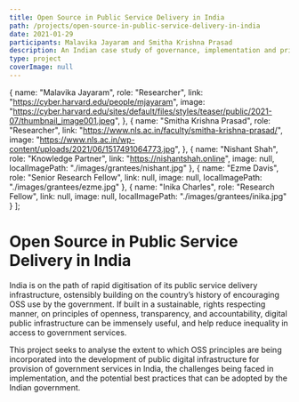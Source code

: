 ```yaml
---
title: Open Source in Public Service Delivery in India
path: /projects/open-source-in-public-service-delivery-in-india
date: 2021-01-29
participants: Malavika Jayaram and Smitha Krishna Prasad
description: An Indian case study of governance, implementation and private sector role of open source infrastructure projects.
type: project
coverImage: null
---
```


  {
    name: "Malavika Jayaram",
    role: "Researcher",
    link: "https://cyber.harvard.edu/people/mjayaram",
    image: "https://cyber.harvard.edu/sites/default/files/styles/teaser/public/2021-07/thumbnail_image001.jpeg",
  },
  {
    name: "Smitha Krishna Prasad",
    role: "Researcher",
    link: "https://www.nls.ac.in/faculty/smitha-krishna-prasad/",
    image: "https://www.nls.ac.in/wp-content/uploads/2021/06/1517491064773.jpg",
  },
  {
    name: "Nishant Shah",
    role: "Knowledge Partner",
    link: "https://nishantshah.online",
    image: null,
    localImagePath: "./images/grantees/nishant.jpg"
  },
  {
    name: "Ezme Davis",
    role: "Senior Research Fellow",
    link: null,
    image: null,
    localImagePath: "./images/grantees/ezme.jpg"
  },
  {
    name: "Inika Charles",
    role: "Research Fellow",
    link: null,
    image: null,
    localImagePath: "./images/grantees/inika.jpg"
  }
];

<!-- export const resources = [
  {
    title: "Proposal",
    link: "https://example.com",
    linkText: "Read More",
    author: "Malavika Jayaram",
  },
]; -->

# Open Source in Public Service Delivery in India

India is on the path of rapid digitisation of its public service delivery infrastructure, ostensibly building on the country’s history of encouraging OSS use by the government. If built in a sustainable, rights respecting manner, on principles of openness, transparency, and accountability, digital public infrastructure can be immensely useful, and help reduce inequality in access to government services.

This project seeks to analyse the extent to which OSS principles are being incorporated into the development of public digital infrastructure for provision of government services in India, the challenges being faced in implementation, and the potential best practices that can be adopted by the Indian government.
